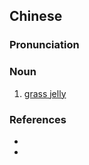 {{also|凉粉}}
==Chinese==
{{zh-forms|s=凉粉}}

===Pronunciation===
{{zh-pron
|m=liángfěn
|c=loeng4 fan2
|cat=n
}}

===Noun===
{{zh-noun}}

# [[grass jelly]]
#: {{zh-x|雞豆 涼粉|'''grass jelly''' with [[chickpea]]s}}

===References===
* {{pedialite|涼粉|lang=zh}}
* {{pedialite|涼粉 (中國北方)|lang=zh}}